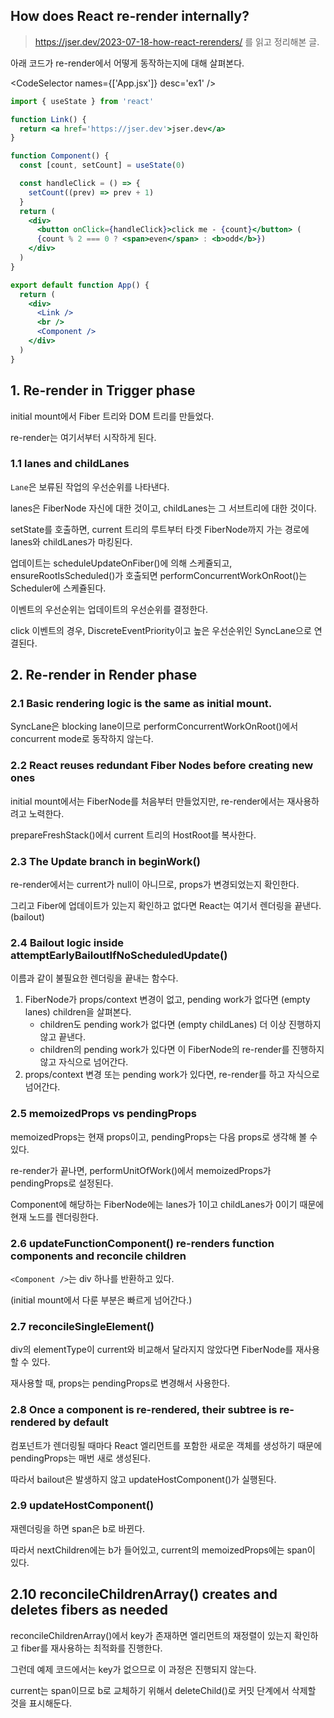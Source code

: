 
## How does React re-render internally?

> https://jser.dev/2023-07-18-how-react-rerenders/ 를 읽고 정리해본 글.

아래 코드가 re-render에서 어떻게 동작하는지에 대해 살펴본다.

<CodeSelector names={['App.jsx']} desc='ex1' />

```jsx showLineNumbers
import { useState } from 'react'

function Link() {
  return <a href='https://jser.dev'>jser.dev</a>
}

function Component() {
  const [count, setCount] = useState(0)

  const handleClick = () => {
    setCount((prev) => prev + 1)
  }
  return (
    <div>
      <button onClick={handleClick}>click me - {count}</button> (
      {count % 2 === 0 ? <span>even</span> : <b>odd</b>})
    </div>
  )
}

export default function App() {
  return (
    <div>
      <Link />
      <br />
      <Component />
    </div>
  )
}
```

## 1. Re-render in Trigger phase

initial mount에서 Fiber 트리와 DOM 트리를 만들었다.

re-render는 여기서부터 시작하게 된다.

### 1.1 lanes and childLanes

`Lane`은 보류된 작업의 우선순위를 나타낸다.

lanes은 FiberNode 자신에 대한 것이고, childLanes는 그 서브트리에 대한 것이다.

setState를 호출하면, current 트리의 루트부터 타겟 FiberNode까지 가는 경로에 lanes와 childLanes가 마킹된다.

업데이트는 scheduleUpdateOnFiber()에 의해 스케쥴되고, ensureRootIsScheduled()가 호출되면 performConcurrentWorkOnRoot()는 Scheduler에 스케쥴된다.

이벤트의 우선순위는 업데이트의 우선순위를 결정한다.

click 이벤트의 경우, DiscreteEventPriority이고 높은 우선순위인 SyncLane으로 연결된다.

## 2. Re-render in Render phase

### 2.1 Basic rendering logic is the same as initial mount.

SyncLane은 blocking lane이므로 performConcurrentWorkOnRoot()에서 concurrent mode로 동작하지 않는다.

### 2.2 React reuses redundant Fiber Nodes before creating new ones

initial mount에서는 FiberNode를 처음부터 만들었지만, re-render에서는 재사용하려고 노력한다.

prepareFreshStack()에서 current 트리의 HostRoot를 복사한다.

### 2.3 The Update branch in beginWork()

re-render에서는 current가 null이 아니므로, props가 변경되었는지 확인한다.

그리고 Fiber에 업데이트가 있는지 확인하고 없다면 React는 여기서 렌더링을 끝낸다. (bailout)

### 2.4 Bailout logic inside attemptEarlyBailoutIfNoScheduledUpdate()

이름과 같이 불필요한 렌더링을 끝내는 함수다.

1. FiberNode가 props/context 변경이 없고, pending work가 없다면 (empty lanes) children을 살펴본다.
   - children도 pending work가 없다면 (empty childLanes) 더 이상 진행하지 않고 끝낸다.
   - children의 pending work가 있다면 이 FiberNode의 re-render를 진행하지 않고 자식으로 넘어간다.
2. props/context 변경 또는 pending work가 있다면, re-render를 하고 자식으로 넘어간다.

### 2.5 memoizedProps vs pendingProps

memoizedProps는 현재 props이고, pendingProps는 다음 props로 생각해 볼 수 있다.

re-render가 끝나면, performUnitOfWork()에서 memoizedProps가 pendingProps로 설정된다.

Component에 해당하는 FiberNode에는 lanes가 1이고 childLanes가 0이기 때문에 현재 노드를 렌더링한다.

### 2.6 updateFunctionComponent() re-renders function components and reconcile children

`<Component />`는 div 하나를 반환하고 있다.

(initial mount에서 다룬 부분은 빠르게 넘어간다.)

### 2.7 reconcileSingleElement()

div의 elementType이 current와 비교해서 달라지지 않았다면 FiberNode를 재사용할 수 있다.

재사용할 때, props는 pendingProps로 변경해서 사용한다.

### 2.8 Once a component is re-rendered, their subtree is re-rendered by default

컴포넌트가 렌더링될 때마다 React 엘리먼트를 포함한 새로운 객체를 생성하기 때문에 pendingProps는 매번 새로 생성된다.

따라서 bailout은 발생하지 않고 updateHostComponent()가 실행된다.

### 2.9 updateHostComponent()

재렌더링을 하면 span은 b로 바뀐다.

따라서 nextChildren에는 b가 들어있고, current의 memoizedProps에는 span이 있다.

## 2.10 reconcileChildrenArray() creates and deletes fibers as needed

reconcileChildrenArray()에서 key가 존재하면 엘리먼트의 재정렬이 있는지 확인하고 fiber를 재사용하는 최적화를 진행한다.

그런데 예제 코드에서는 key가 없으므로 이 과정은 진행되지 않는다.

current는 span이므로 b로 교체하기 위해서 deleteChild()로 커밋 단계에서 삭제할 것을 표시해둔다.
